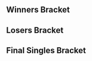 {{DISPLAYTITLE:Endgame: ''Melee'' Doubles Bracket}}<!--
-->{{SetGame|melee}}<!--
-->{{tabs static
|name1=Overview
|link1=Endgame/Melee
|name2=Singles Pools
|link2=Endgame/Melee/Singles Pools
|name3=Singles Bracket
|link3=Endgame/Melee/Singles Bracket
|name4=Doubles Bracket
|link4=Endgame/Melee/Doubles Bracket
|This=4
}}
==Winners Bracket==
{{16DEDoublesWBracketA
<!-- ROUND 1 -->
|r1m1t1p1=Milkman |r1m1t1p1flag=us
|r1m1t1p2=Chillindude |r1m1t1p2flag=us |r1m1t1score={{win}}
|r1m1t2p1=Bye |r1m1t2p1flag=
|r1m1t2p2=Bye |r1m1t2p2flag= |r1m1t2score=
|r1m1win=1

|r1m2t1p1=Oven |r1m2t1p1flag=us
|r1m2t1p2=DLA |r1m2t1p2flag=us |r1m2t1score=2
|r1m2t2p1=Tyger |r1m2t2p1flag=us
|r1m2t2p2=Red Ryu |r1m2t2p2flag=us |r1m2t2score=0
|r1m2win=1

|r1m3t1p1=ORLY |r1m3t1p1flag=us
|r1m3t1p2=Drephen |r1m3t1p2flag=us |r1m3t1score=2
|r1m3t2p1=Quandary |r1m3t2p1flag=us
|r1m3t2p2=Archie |r1m3t2p2flag=us |r1m3t2score=0
|r1m3win=1

|r1m4t1p1=Captain Faceroll |r1m4t1p1flag=us
|r1m4t1p2=Ginger |r1m4t1p2flag=us |r1m4t1score=2
|r1m4t2p1=Curly Joe |r1m4t2p1flag=us
|r1m4t2p2=voxL |r1m4t2p2flag=us |r1m4t2score=0
|r1m4win=1

|r1m5t1p1=KJH |r1m5t1p1flag=us
|r1m5t1p2=Kels |r1m5t1p2flag=us |r1m5t1score=2
|r1m5t2p1=Nash |r1m5t2p1flag=us
|r1m5t2p2=majorq23 |r1m5t2p2flag= |r1m5t2score=0
|r1m5win=1

|r1m6t1p1=SOC |r1m6t1p1flag=us
|r1m6t1p2=Trix |r1m6t1p2flag=us |r1m6t1score=2
|r1m6t2p1=zuul |r1m6t2p1flag=us
|r1m6t2p2=Cho |r1m6t2p2flag=us |r1m6t2score=0
|r1m6win=1

|r1m7t1p1=Vro |r1m7t1p1flag=us
|r1m7t1p2=Duck |r1m7t1p2flag=us |r1m7t1score=2
|r1m7t2p1=Aztec |r1m7t2p1flag=us
|r1m7t2p2=DB |r1m7t2p2flag=us |r1m7t2score=0
|r1m7win=1

|r1m8t1p1=Sago |r1m8t1p1flag=us
|r1m8t1p2=Rik |r1m8t1p2flag=us |r1m8t1score=2
|r1m8t2p1=ivan |r1m8t2p1flag=us
|r1m8t2p2=1Frame |r1m8t2p2flag=us |r1m8t2score=0
|r1m8win=1

<!-- ROUND 2 -->
|r2m1t1p1=Milkman |r2m1t1p1flag=us
|r2m1t1p2=Chillindude |r2m1t1p2flag=us |r2m1t1score=2
|r2m1t2p1=Oven |r2m1t2p1flag=us
|r2m1t2p2=DLA |r2m1t2p2flag=us |r2m1t2score=0
|r2m1win=1

|r2m2t1p1=ORLY |r2m2t1p1flag=us
|r2m2t1p2=Drephen |r2m2t1p2flag=us |r2m2t1score=2
|r2m2t2p1=Captain Faceroll |r2m2t2p1flag=us
|r2m2t2p2=Ginger |r2m2t2p2flag=us |r2m2t2score=1
|r2m2win=1
|r2m2t1p1char1=cf |r2m2t1p1stock1=2 |r2m2t1p2char1=sheik |r2m2t1p2stock1=2
|r2m2t2p1char1=sheik |r2m2t2p1stock1=0 |r2m2t2p2char1=falco |r2m2t2p2stock1=0 |r2m2win1=1 |r2m2stage1=Battlefield
|r2m2t1p1char2=cf |r2m2t1p1stock2=0 |r2m2t1p2char2=sheik |r2m2t1p2stock2=0
|r2m2t2p1char2=sheik |r2m2t2p1stock2=1 |r2m2t2p2char2=falco |r2m2t2p2stock2=1 |r2m2win2=2 |r2m2stage2=Final Destination
|r2m2t1p1char3=cf |r2m2t1p1stock3=1 |r2m2t1p2char3=sheik |r2m2t1p2stock3=1
|r2m2t2p1char3=sheik |r2m2t2p1stock3=0 |r2m2t2p2char3=falco |r2m2t2p2stock3=0 |r2m2win3=1 |r2m2stage3=Final Destination
|r2m2details={{BracketMatchDetails|preview=|lrthread=|interview=|recap=|comment=|live=|vod=https://youtu.be/9V5QJbd350w}}

|r2m3t1p1=KJH |r2m3t1p1flag=us
|r2m3t1p2=Kels |r2m3t1p2flag=us |r2m3t1score=2
|r2m3t2p1=SOC |r2m3t2p1flag=us
|r2m3t2p2=Trix |r2m3t2p2flag=us |r2m3t2score=0
|r2m3win=1

|r2m4t1p1=Vro |r2m4t1p1flag=us
|r2m4t1p2=Duck |r2m4t1p2flag=us |r2m4t1score=0
|r2m4t2p1=Sago |r2m4t2p1flag=us
|r2m4t2p2=Rik |r2m4t2p2flag=us |r2m4t2score=2
|r2m4win=2
|r2m4t1p1char1=marth |r2m4t1p1stock1=0 |r2m4t1p2char1=samus |r2m4t1p2stock1=0
|r2m4t2p1char1=marth |r2m4t2p1stock1=2 |r2m4t2p2char1=fox |r2m4t2p2stock1=1 |r2m4win1=2 |r2m4stage1=Pokémon Stadium
|r2m4t1p1char2=marth |r2m4t1p1stock2=0 |r2m4t1p2char2=samus |r2m4t1p2stock2=0
|r2m4t2p1char2=marth |r2m4t2p1stock2=2 |r2m4t2p2char2=fox |r2m4t2p2stock2=2 |r2m4win2=2 |r2m4stage2=Final Destination
|r2m4details={{BracketMatchDetails|preview=|lrthread=|interview=|recap=|comment=|live=|vod=https://youtu.be/hNDOmYGxBro}}

<!-- ROUND 3 -->
|r3m1t1p1=Milkman |r3m1t1p1flag=us
|r3m1t1p2=Chillindude |r3m1t1p2flag=us |r3m1t1score=3
|r3m1t2p1=ORLY |r3m1t2p1flag=us
|r3m1t2p2=Drephen |r3m1t2p2flag=us |r3m1t2score=2
|r3m1win=1
|r3m1t1p1char1=fox |r3m1t1p1stock1=0 |r3m1t1p2char1=fox |r3m1t1p2stock1=0
|r3m1t2p1char1=cf |r3m1t2p1stock1=1 |r3m1t2p2char1=sheik |r3m1t2p2stock1=1 |r3m1win1=2 |r3m1stage1=Yoshi's Story
|r3m1t1p1char2=fox |r3m1t1p1stock2=3 |r3m1t1p2char2=fox |r3m1t1p2stock2=1
|r3m1t2p1char2=cf |r3m1t2p1stock2=0 |r3m1t2p2char2=sheik |r3m1t2p2stock2=0 |r3m1win2=1 |r3m1stage2=Final Destination
|r3m1t1p1char3=fox |r3m1t1p1stock3=1 |r3m1t1p2char3=fox |r3m1t1p2stock3=1
|r3m1t2p1char3=cf |r3m1t2p1stock3=0 |r3m1t2p2char3=sheik |r3m1t2p2stock3=0 |r3m1win3=1 |r3m1stage3=Battlefield
|r3m1t1p1char4=fox |r3m1t1p1stock4=0 |r3m1t1p2char4=fox |r3m1t1p2stock4=0
|r3m1t2p1char4=cf |r3m1t2p1stock4=1 |r3m1t2p2char4=sheik |r3m1t2p2stock4=2 |r3m1win4=2 |r3m1stage4=Dream Land
|r3m1t1p1char5=fox |r3m1t1p1stock5=1 |r3m1t1p2char5=fox |r3m1t1p2stock5=2
|r3m1t2p1char5=cf |r3m1t2p1stock5=0 |r3m1t2p2char5=sheik |r3m1t2p2stock5=0 |r3m1win5=1 |r3m1stage5=Pokémon Stadium
|r3m1details={{BracketMatchDetails|preview=|lrthread=|interview=|recap=|comment=|live=|vod=https://youtu.be/fTFdpAKID5o}}

|r3m2t1p1=KJH |r3m2t1p1flag=us
|r3m2t1p2=Kels |r3m2t1p2flag=us |r3m2t1score=3
|r3m2t2p1=Sago |r3m2t2p1flag=us
|r3m2t2p2=Rik |r3m2t2p2flag=us |r3m2t2score=0
|r3m2win=1
|r3m2t1p1char1=fox |r3m2t1p1stock1=1 |r3m2t1p2char1=fox |r3m2t1p2stock1=0
|r3m2t2p1char1=marth |r3m2t2p1stock1=0 |r3m2t2p2char1=fox |r3m2t2p2stock1=0 |r3m2win1=1 |r3m2stage1=Battlefield
|r3m2t1p1char2=fox |r3m2t1p1stock2=2 |r3m2t1p2char2=fox |r3m2t1p2stock2=1
|r3m2t2p1char2=marth |r3m2t2p1stock2=0 |r3m2t2p2char2=fox |r3m2t2p2stock2=0 |r3m2win2=1 |r3m2stage2=Battlefield
|r3m2t1p1char3=fox |r3m2t1p1stock3=0 |r3m2t1p2char3=fox |r3m2t1p2stock3=1
|r3m2t2p1char3=marth |r3m2t2p1stock3=0 |r3m2t2p2char3=fox |r3m2t2p2stock3=0 |r3m2win3=1 |r3m2stage3=Yoshi's Story
|r3m2details={{BracketMatchDetails|preview=|lrthread=|interview=|recap=|comment=|live=|vod=https://youtu.be/auPpwGrdbr4}}
}}

==Losers Bracket==
{{16DEDoublesLBracketA
|column-width=160

<!-- ROUND 1 -->
|l1m1t1p1=Bye |l1m1t1p1flag=
|l1m1t1p2=Bye |l1m1t1p2flag= |l1m1t1score=
|l1m1t2p1=Tyger |l1m1t2p1flag=us
|l1m1t2p2=Red Ryu |l1m1t2p2flag=us |l1m1t2score={{win}}
|l1m1win=2

|l1m2t1p1=Quandary |l1m2t1p1flag=us
|l1m2t1p2=Archie |l1m2t1p2flag=us |l1m2t1score=2
|l1m2t2p1=Curly Joe |l1m2t2p1flag=us
|l1m2t2p2=voxL |l1m2t2p2flag=us |l1m2t2score=1
|l1m2win=1

|l1m3t1p1=Nash |l1m3t1p1flag=us
|l1m3t1p2=majorq23 |l1m3t1p2flag= |l1m3t1score=0
|l1m3t2p1=zuul |l1m3t2p1flag=us
|l1m3t2p2=Cho |l1m3t2p2flag=us |l1m3t2score=2
|l1m3win=2

|l1m4t1p1=Aztec |l1m4t1p1flag=us
|l1m4t1p2=DB |l1m4t1p2flag=us |l1m4t1score=0
|l1m4t2p1=ivan |l1m4t2p1flag=us
|l1m4t2p2=1Frame |l1m4t2p2flag=us |l1m4t2score=2
|l1m4win=2

<!-- ROUND 2 -->
|l2m1t1p1=Vro |l2m1t1p1flag=us
|l2m1t1p2=Duck |l2m1t1p2flag=us |l2m1t1score=2
|l2m1t2p1=Tyger |l2m1t2p1flag=us
|l2m1t2p2=Red Ryu |l2m1t2p2flag=us |l2m1t2score=0
|l2m1win=1

|l2m2t1p1=SOC |l2m2t1p1flag=us
|l2m2t1p2=Trix |l2m2t1p2flag=us |l2m2t1score=2
|l2m2t2p1=Quandary |l2m2t2p1flag=us
|l2m2t2p2=Archie |l2m2t2p2flag=us |l2m2t2score=1
|l2m2win=1

|l2m3t1p1=Captain Faceroll |l2m3t1p1flag=us
|l2m3t1p2=Ginger |l2m3t1p2flag=us |l2m3t1score=2
|l2m3t2p1=zuul |l2m3t2p1flag=us
|l2m3t2p2=Cho |l2m3t2p2flag=us |l2m3t2score=0
|l2m3win=1
|l2m3t1p1char1=sheik |l2m3t1p1stock1=2 |l2m3t1p2char1=falco |l2m3t1p2stock1=2
|l2m3t2p1char1=marth |l2m3t2p1stock1=0 |l2m3t2p2char1=fox |l2m3t2p2stock1=0 |l2m3win1=1 |l2m3stage1=Pokémon Stadium
|l2m3t1p1char2=sheik |l2m3t1p1stock2=2 |l2m3t1p2char2=falco |l2m3t1p2stock2=1
|l2m3t2p1char2=marth |l2m3t2p1stock2=0 |l2m3t2p2char2=fox |l2m3t2p2stock2=0 |l2m3win2=1 |l2m3stage2=Pokémon Stadium
|l2m3details={{BracketMatchDetails|preview=|lrthread=|interview=|recap=|comment=|live=|vod=https://youtu.be/VHj-S7-UjFw}}

|l2m4t1p1=Oven |l2m4t1p1flag=us
|l2m4t1p2=DLA |l2m4t1p2flag=us |l2m4t1score=2
|l2m4t2p1=ivan |l2m4t2p1flag=us
|l2m4t2p2=1Frame |l2m4t2p2flag=us |l2m4t2score=0
|l2m4win=1

<!-- ROUND 3 -->
|l3m1t1p1=Vro |l3m1t1p1flag=us
|l3m1t1p2=Duck |l3m1t1p2flag=us |l3m1t1score=2
|l3m1t2p1=SOC |l3m1t2p1flag=us
|l3m1t2p2=Trix |l3m1t2p2flag=us |l3m1t2score=0
|l3m1win=1

|l3m2t1p1=Captain Faceroll |l3m2t1p1flag=us
|l3m2t1p2=Ginger |l3m2t1p2flag=us |l3m2t1score=2
|l3m2t2p1=Oven |l3m2t2p1flag=us
|l3m2t2p2=DLA |l3m2t2p2flag=us |l3m2t2score=0
|l3m2win=1
|l3m2t1p1char1=sheik |l3m2t1p1stock1=3 |l3m2t1p2char1=falco |l3m2t1p2stock1=2
|l3m2t2p1char1=peach |l3m2t2p1stock1=0 |l3m2t2p2char1=mario |l3m2t2p2stock1=0 |l3m2win1=1 |l3m2stage1=Battlefield
|l3m2t1p1char2=sheik |l3m2t1p1stock2=3 |l3m2t1p2char2=falco |l3m2t1p2stock2=1
|l3m2t2p1char2=peach |l3m2t2p1stock2=0 |l3m2t2p2char2=mario |l3m2t2p2stock2=0 |l3m2win2=1 |l3m2stage2=Final Destination
|l3m2details={{BracketMatchDetails|preview=|lrthread=|interview=|recap=|comment=|live=|vod=https://youtu.be/i3pppWfhauU}}

<!-- ROUND 4 -->
|l4m1t1p1=ORLY |l4m1t1p1flag=us
|l4m1t1p2=Drephen |l4m1t1p2flag=us |l4m1t1score=3
|l4m1t2p1=Vro |l4m1t2p1flag=us
|l4m1t2p2=Duck |l4m1t2p2flag=us |l4m1t2score=1
|l4m1win=1
|l4m1t1p1char1=cf |l4m1t1p1stock1=1 |l4m1t1p2char1=sheik |l4m1t1p2stock1=1
|l4m1t2p1char1=marth |l4m1t2p1stock1=0 |l4m1t2p2char1=samus |l4m1t2p2stock1=0 |l4m1win1=1 |l4m1stage1=Battlefield
|l4m1t1p1char2=cf |l4m1t1p1stock2=0 |l4m1t1p2char2=sheik |l4m1t1p2stock2=0
|l4m1t2p1char2=marth |l4m1t2p1stock2=1 |l4m1t2p2char2=samus |l4m1t2p2stock2=1 |l4m1win2=2 |l4m1stage2=Dream Land
|l4m1t1p1char3=cf |l4m1t1p1stock3=1 |l4m1t1p2char3=sheik |l4m1t1p2stock3=1
|l4m1t2p1char3=marth |l4m1t2p1stock3=0 |l4m1t2p2char3=samus |l4m1t2p2stock3=0 |l4m1win3=1 |l4m1stage3=Final Destination
|l4m1t1p1char4=cf |l4m1t1p1stock4=1 |l4m1t1p2char4=sheik |l4m1t1p2stock4=1
|l4m1t2p1char4=marth |l4m1t2p1stock4=0 |l4m1t2p2char4=samus |l4m1t2p2stock4=0 |l4m1win4=1 |l4m1stage4=Yoshi's Story
|l4m1details={{BracketMatchDetails|preview=|lrthread=|interview=|recap=|comment=|live=|vod=https://youtu.be/YKlxO-lIjKM}}

|l4m2t1p1=Sago |l4m2t1p1flag=us
|l4m2t1p2=Rik |l4m2t1p2flag=us |l4m2t1score=0
|l4m2t2p1=Captain Faceroll |l4m2t2p1flag=us
|l4m2t2p2=Ginger |l4m2t2p2flag=us |l4m2t2score=3
|l4m2win=2
|l4m2t1p1char1=marth |l4m2t1p1stock1=0 |l4m2t1p2char1=fox |l4m2t1p2stock1=0
|l4m2t2p1char1=sheik |l4m2t2p1stock1=1 |l4m2t2p2char1=falco |l4m2t2p2stock1=2 |l4m2win1=2 |l4m2stage1=Pokémon Stadium
|l4m2t1p1char2=marth |l4m2t1p1stock2=0 |l4m2t1p2char2=fox |l4m2t1p2stock2=0
|l4m2t2p1char2=sheik |l4m2t2p1stock2=2 |l4m2t2p2char2=falco |l4m2t2p2stock2=2 |l4m2win2=2 |l4m2stage2=Yoshi's Story
|l4m2t1p1char3=marth |l4m2t1p1stock3=0 |l4m2t1p2char3=fox |l4m2t1p2stock3=0
|l4m2t2p1char3=sheik |l4m2t2p1stock3=2 |l4m2t2p2char3=falco |l4m2t2p2stock3=1 |l4m2win3=2 |l4m2stage3=Yoshi's Story
|l4m2details={{BracketMatchDetails|preview=|lrthread=|interview=|recap=|comment=|live=|vod=https://youtu.be/RTOel2FZCTs}}
}}
<onlyinclude>
==Final Singles Bracket==
{{DEFinalDoublesBracket
<!-- FROM WINNERS -->
|r1m1t1p1=Milkman |r1m1t1p1flag=us
|r1m1t1p2=Chillindude |r1m1t1p2flag=us |r1m1t1score=3
|r1m1t2p1=KJH |r1m1t2p1flag=us
|r1m1t2p2=Kels |r1m1t2p2flag=us |r1m1t2score=0
|r1m1win=1
|r1m1t1p1char1=fox |r1m1t1p1stock1=3 |r1m1t1p2char1=fox |r1m1t1p2stock1=2
|r1m1t2p1char1=fox |r1m1t2p1stock1=0 |r1m1t2p2char1=fox |r1m1t2p2stock1=0 |r1m1win1=1 |r1m1stage1=Final Destination
|r1m1t1p1char2=fox |r1m1t1p1stock2=1 |r1m1t1p2char2=fox |r1m1t1p2stock2=1
|r1m1t2p1char2=fox |r1m1t2p1stock2=0 |r1m1t2p2char2=fox |r1m1t2p2stock2=0 |r1m1win2=1 |r1m1stage2=Battlefield
|r1m1t1p1char3=fox |r1m1t1p1stock3=2 |r1m1t1p2char3=fox |r1m1t1p2stock3=1
|r1m1t2p1char3=fox |r1m1t2p1stock3=0 |r1m1t2p2char3=fox |r1m1t2p2stock3=0 |r1m1win3=1 |r1m1stage3=Battlefield
|r1m1details={{BracketMatchDetails|preview=|lrthread=|interview=|recap=|comment=|live=|vod=https://youtu.be/d4Pt3YYF0UY}}

<!-- FROM LOSERS -->
|l1m1t1p1=ORLY |l1m1t1p1flag=us
|l1m1t1p2=Drephen |l1m1t1p2flag=us |l1m1t1score=3
|l1m1t2p1=Captain Faceroll |l1m1t2p1flag=us
|l1m1t2p2=Ginger |l1m1t2p2flag=us |l1m1t2score=1
|l1m1win=1
|l1m1t1p1char1=cf |l1m1t1p1stock1=1 |l1m1t1p2char1=sheik |l1m1t1p2stock1=2
|l1m1t2p1char1=sheik |l1m1t2p1stock1=0 |l1m1t2p2char1=falco |l1m1t2p2stock1=0 |l1m1win1=1 |l1m1stage1=Battlefield
|l1m1t1p1char2=cf |l1m1t1p1stock2=0 |l1m1t1p2char2=sheik |l1m1t1p2stock2=0
|l1m1t2p1char2=sheik |l1m1t2p1stock2=1 |l1m1t2p2char2=falco |l1m1t2p2stock2=1 |l1m1win2=2 |l1m1stage2=Final Destination
|l1m1t1p1char3=cf |l1m1t1p1stock3=2 |l1m1t1p2char3=sheik |l1m1t1p2stock3=1
|l1m1t2p1char3=sheik |l1m1t2p1stock3=0 |l1m1t2p2char3=falco |l1m1t2p2stock3=0 |l1m1win3=1 |l1m1stage3=Dream Land
|l1m1t1p1char4=cf |l1m1t1p1stock4=3 |l1m1t1p2char4=sheik |l1m1t1p2stock4=2
|l1m1t2p1char4=sheik |l1m1t2p1stock4=0 |l1m1t2p2char4=falco |l1m1t2p2stock4=0 |l1m1win4=1 |l1m1stage4=Battlefield
|l1m1details={{BracketMatchDetails|preview=|lrthread=|interview=|recap=|comment=|live=|vod=https://youtu.be/WuAAGlHHXJo}}

<!-- LOSERS FINALS -->
|r2m1t1p1=KJH |r2m1t1p1flag=us
|r2m1t1p2=Kels |r2m1t1p2flag=us |r2m1t1score=3
|r2m1t2p1=ORLY |r2m1t2p1flag=us
|r2m1t2p2=Drephen |r2m1t2p2flag=us |r2m1t2score=1
|r2m1win=1
|r2m1t1p1char1=fox |r2m1t1p1stock1=1 |r2m1t1p2char1=fox |r2m1t1p2stock1=1
|r2m1t2p1char1=cf |r2m1t2p1stock1=0 |r2m1t2p2char1=sheik |r2m1t2p2stock1=0 |r2m1win1=1 |r2m1stage1=Battlefield
|r2m1t1p1char2=fox |r2m1t1p1stock2=0 |r2m1t1p2char2=fox |r2m1t1p2stock2=0
|r2m1t2p1char2=peach |r2m1t2p1stock2=1 |r2m1t2p2char2=sheik |r2m1t2p2stock2=2 |r2m1win2=2 |r2m1stage2=Dream Land
|r2m1t1p1char3=fox |r2m1t1p1stock3=1 |r2m1t1p2char3=fox |r2m1t1p2stock3=1
|r2m1t2p1char3=cf |r2m1t2p1stock3=0 |r2m1t2p2char3=sheik |r2m1t2p2stock3=0 |r2m1win3=1 |r2m1stage3=Pokémon Stadium
|r2m1t1p1char4=fox |r2m1t1p1stock4=2 |r2m1t1p2char4=fox |r2m1t1p2stock4=2
|r2m1t2p1char4=cf |r2m1t2p1stock4=0 |r2m1t2p2char4=sheik |r2m1t2p2stock4=0 |r2m1win4=1 |r2m1stage4=Yoshi's Story
|r2m1details={{BracketMatchDetails|preview=|lrthread=|interview=|recap=|comment=|live=|vod=https://youtu.be/z9WtSR-FCiE}}

<!-- GRAND FINALS -->
|r3m1t1p1=Milkman |r3m1t1p1flag=us
|r3m1t1p2=Chillindude |r3m1t1p2flag=us |r3m1t1score=3
|r3m1t2p1=KJH |r3m1t2p1flag=us
|r3m1t2p2=Kels |r3m1t2p2flag=us |r3m1t2score=0
|r3m1win=1
|r3m1t1p1char1=fox |r3m1t1p1stock1=3 |r3m1t1p2char1=fox |r3m1t1p2stock1=2
|r3m1t2p1char1=fox |r3m1t2p1stock1=0 |r3m1t2p2char1=fox |r3m1t2p2stock1=0 |r3m1win1=1 |r3m1stage1=Pokémon Stadium
|r3m1t1p1char2=fox |r3m1t1p1stock2=1 |r3m1t1p2char2=fox |r3m1t1p2stock2=1
|r3m1t2p1char2=fox |r3m1t2p1stock2=0 |r3m1t2p2char2=falco |r3m1t2p2stock2=0 |r3m1win2=1 |r3m1stage2=Battlefield
|r3m1t1p1char3=fox |r3m1t1p1stock3=0 |r3m1t1p2char3=fox |r3m1t1p2stock3=1
|r3m1t2p1char3=fox |r3m1t2p1stock3=0 |r3m1t2p2char3=falco |r3m1t2p2stock3=0 |r3m1win3=1 |r3m1stage3=Battlefield
|r3m1details={{BracketMatchDetails|preview=|lrthread=|interview=|recap=|comment=|live=|vod=https://www.youtube.com/watch?v=fh-1AnVI4pE}}
}}
</onlyinclude>
